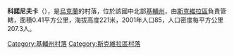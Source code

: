 {{coord|49|42|8|N|29|41|43|E|scale:30000|display=title}}

'''科諾尼夫卡'''（{{lang-uk|Кононівка}}），是[[烏克蘭|烏克蘭]]的村落，位於該國中北部[[基輔州|基輔州]]，由[[斯克維拉區|斯克維拉區]]負責管轄，面積0.41平方公里，海拔高度221米，2001年人口85，人口密度每平方公里207.3人。

{{DEFAULTSORT:Кононівка}}
[[Category:基輔州村落|Category:基輔州村落]]
[[Category:斯克維拉區村落|Category:斯克維拉區村落]]


{{Kiev-geo-stub}}